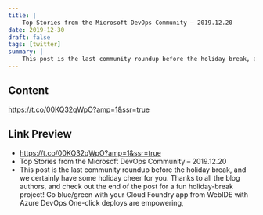 ```yaml
---
title: |
    Top Stories from the Microsoft DevOps Community – 2019.12.20
date: 2019-12-30
draft: false
tags: [twitter]
summary: |
    This post is the last community roundup before the holiday break, and we certainly have some holiday cheer for you. Thanks to all the blog authors, and check out the end of the post for a fun holiday-break project! Go blue/green with your Cloud Foundry app from WebIDE with Azure DevOps One-click deploys are empowering,
---
```


## Content

https://t.co/00KQ32qWpO?amp=1&ssr=true

## Link Preview

- https://t.co/00KQ32qWpO?amp=1&ssr=true
- Top Stories from the Microsoft DevOps Community – 2019.12.20
- This post is the last community roundup before the holiday break, and we certainly have some holiday cheer for you. Thanks to all the blog authors, and check out the end of the post for a fun holiday-break project! Go blue/green with your Cloud Foundry app from WebIDE with Azure DevOps One-click deploys are empowering,
